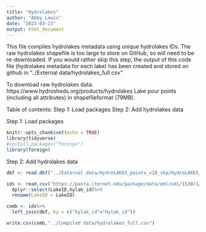 ```yaml
---
title: "Hydrolakes"
author: "Abby Lewis"
date: "2023-03-23"
output: html_document
---
```


This file compiles hydrolakes metadata using unique hydrolakes IDs. The raw hydrolakes shapefile is too large to store on GitHub, so will need to be re-downloaded. If you would rather skip this step, the output of this code file (hydrolakes metadata for each lake) has been created and stored on github in "../External data/hydrolakes_full.csv"

To download raw hydrolakes data: 
https://www.hydrosheds.org/products/hydrolakes
  Lake pour points (including all attributes) in shapefileformat (79MB).

Table of contents:
Step 1: Load packages
Step 2: Add hydrolakes data


Step 1: Load packages
```r
knitr::opts_chunk$set(echo = TRUE)
library(tidyverse)
#install.packages("foreign")
library(foreign)
```


Step 2: Add hydrolakes data
```r
dbf <- read.dbf("../External data/HydroLAKES_points_v10_shp/HydroLAKES_points_v10.dbf")

ids <- read.csv("https://pasta.lternet.edu/package/data/eml/edi/1530/1/fadd3eaa25b5fdd1fc4efba70e660579")%>%
  dplyr::select(LakeID,hylak_id)%>%
  rename(LakeID = LakeID)

comb <- ids%>%
  left_join(dbf, by = c("hylak_id"="Hylak_id"))

write.csv(comb,"../Compiled data/hydrolakes_full.csv")
```
